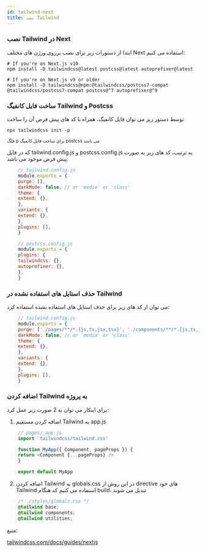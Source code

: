 ```yaml
---
id: tailwind-next
title: نصب Tailwind
---
```


### نصب Tailwind در Next

ابتدا از دستورات زیر برای نصب برروی ورژن های مختلف Next استفاده می کنیم:

<div dir="ltr">

    # If you're on Next.js v10
    npm install -D tailwindcss@latest postcss@latest autoprefixer@latest

    # If you're on Next.js v9 or older
    npm install -D tailwindcss@npm:@tailwindcss/postcss7-compat @tailwindcss/postcss7-compat postcss@^7 autoprefixer@^9

</div>

### ساخت فایل کانفیگ Tailwind و Postcss

توسط دستور زیر می توان فایل کانفیگ، همراه با کد  های پیش فرض آن را ساخت

<div dir="ltr">

    npx tailwindcss init -p

</div>
<small>فلگ p برای ساخت فایل کانفیگ postcss می باشد</small>

که در فایل tailwind.config.js و postcss.config.js به ترتیب، کد های زیر به صورت پیش فرض موجود می باشد:

<div dir="ltr">

```javascript
    // tailwind.config.js
    module.exports = {
    purge: [],
    darkMode: false, // or 'media' or 'class'
    theme: {
    extend: {},
    },
    variants: {
    extend: {},
    },
    plugins: [],
    }
```

</div>
<div dir="ltr">

```javascript
    // postcss.config.js
    module.exports = {
    plugins: {
    tailwindcss: {},
    autoprefixer: {},
    },
    }
```

</div>

### حذف استایل های استفاده نشده در Tailwind
می توان از کد های زیر برای حذف استایل های استفاده نشده استفاده کرد:

<div dir="ltr">

```javascript
    // tailwind.config.js
    module.exports = {
    purge: ['./pages/**/*.{js,ts,jsx,tsx}', './components/**/*.{js,ts,jsx,tsx}'],
    darkMode: false, // or 'media' or 'class'
    theme: {
    extend: {},
    },
    variants: {
    extend: {},
    },
    plugins: [],
    }
```

</div>

### اضافه کردن Tailwind به پروژه
برای اینکار می توان به 2 صورت زیر عمل کرد:
1. اضافه کردن مستقیم Tailwind به app.js

<div dir="ltr">

```javascript
    // pages/_app.js
    import 'tailwindcss/tailwind.css'

    function MyApp({ Component, pageProps }) {
    return <Component {...pageProps} />
    }

    export default MyApp
```

</div>

2. اضافه کردن Tailwind به globals.css
در این روش از directive های خود Tailwind استفاده می کنیم که هنگام build، تبدیل می شوند

<div dir="ltr">

```css
    /* ./styles/globals.css */
    @tailwind base;
    @tailwind components;
    @tailwind utilities;
```

</div>
منبع:

[tailwindcss.com/docs/guides/nextjs](https://tailwindcss.com/docs/guides/nextjs)
